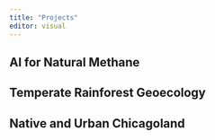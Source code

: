 ```yaml
---
title: "Projects"
editor: visual
---
```


## AI for Natural Methane

## Temperate Rainforest Geoecology

## Native and Urban Chicagoland
